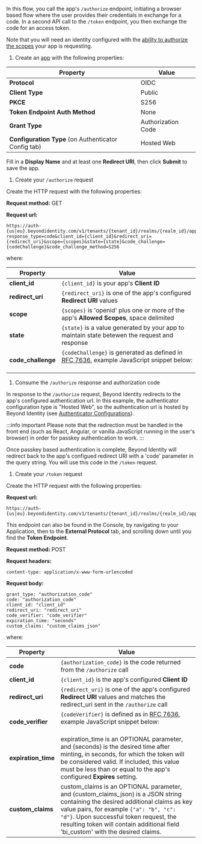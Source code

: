 
In this flow, you call the app's `/authorize` endpoint, initiating a browser based flow where the user provides their credentials in exchange for a code. In a second API call to the `/token` endpoint, you then exchange the code for an access token.

Note that you will need an identity configured with the [ability to authorize the scopes](/docs/api-scopes#scopes-authorized-for-the-identity-approving-the-authorization-request) your app is requesting.

1. Create an [app](/docs/add-an-application) with the following properties:

| Property                                             | Value              |
| ---------------------------------------------------- | ------------------ |
| **Protocol**                                         | OIDC               |
| **Client Type**                                      | Public             |
| **PKCE**                                             | S256               |
| **Token Endpoint Auth Method**                       | None               |
| **Grant Type**                                       | Authorization Code |
| **Configuration Type** (on Authenticator Config tab) | Hosted Web         |

Fill in a **Display Name** and at least one **Redirect URI**, then click **Submit** to save the app.

1. Create your `/authorize` request

Create the HTTP request with the following properties:

**Request method:** GET

**Request url:**

```http
https://auth-{us|eu}.beyondidentity.com/v1/tenants/{tenant_id}/realms/{realm_id}/applications/{application_id}/authorize?response_type=code&client_id={client_id}&redirect_uri={redirect_uri}&scope={scopes}&state={state}&code_challenge={codeChallenge}&code_challenge_method=S256
```

where:

| Property           | Value                                                                                                                                                                                 |
| ------------------ | ------------------------------------------------------------------------------------------------------------------------------------------------------------------------------------- |
| **client_id**      | `{client_id}` is your app's **Client ID**                                                                                                                                               |
| **redirect_uri**   | `{redirect_uri}` is one of the app's configured **Redirect URI** values                                                                                                                 |
| **scope**          | `{scopes}` is 'openid' plus one or more of the app's **Allowed Scopes**, space delimited                                                                                                |
| **state**          | `{state}` is a value generated by your app to maintain state betewen the request and response                                                                                           |
| **code_challenge** | `{codeChallenge}` is generated as defined in [RFC 7636](https://datatracker.ietf.org/doc/html/rfc7636#section-4.2), example JavaScript snippet below:<br/><br/><CodeChallengeVerifier/> |

1. Consume the `/authorize` response and authorization code

In response to the `/authorize` request, Beyond Identity redirects to the app's configured authentication url.
In this example, the authenticator configuration type is "Hosted Web", so the authentication url is hosted by Beyond Identity (see [Authenticator Configurations](/docs/authentication)).

:::info important
Please note that the redirection must be handled in the front end (such as React, Angular, or vanilla JavaScript running in the user's browser) in order for passkey authentication to work.
:::

Once passkey based authentication is complete, Beyond Identity will redirect back to the app's configued redirect URI with a 'code' parameter in the query string. You will use this code in the `/token` request.

1. Create your `/token` request

Create the HTTP request with the following properties:

**Request url:**

```http
https://auth-{us|eu}.beyondidentity.com/v1/tenants/{tenant_id}/realms/{realm_id}/applications/{application_id}/token
```

This endpoint can also be found in the Console, by navigating to your Application, then to the **External Protocol** tab, and scrolling down until you find the **Token Endpoint**.

**Request method:** POST

**Request headers:**

```http
content-type: application/x-www-form-urlencoded
```

**Request body:**

```http
grant_type: "authorization_code"
code: "authorization_code"
client_id: "client_id"
redirect_uri: "redirect_uri"
code_verifier: "code_verifier"
expiration_time: "seconds"
custom_claims: "custom_claims_json"
```

where:

| Property            | Value                                                                                                                                                                                                                                                                                                    |
| ------------------- | -------------------------------------------------------------------------------------------------------------------------------------------------------------------------------------------------------------------------------------------------------------------------------------------------------- |
| **code**            | `{authorization_code}` is the code returned from the `/authorize` call                                                                                                                                                                                                                                   |
| **client_id**       | `{client_id}` is the app's configured **Client ID**                                                                                                                                                                                                                                                        |
| **redirect_uri**    | `{redirect_uri}` is one of the app's configured **Redirect URI** values and matches the redirect_uri sent in the `/authorize` call                                                                                                                                                                         |
| **code_verifier**   | `{codeVerifier}` is defined as in [RFC 7636](https://datatracker.ietf.org/doc/html/rfc7636#section-4.1), example JavaScript snippet below:<br/><br/><CodeChallengeVerifier/>                                                                                                                               |
| **expiration_time** | expiration_time is an OPTIONAL parameter, and {seconds} is the desired time after minting, in seconds, for which the token will be considered valid. If included, this value must be less than or equal to the app's configured **Expires** setting.                                                     |
| **custom_claims**   | custom_claims is an OPTIONAL parameter, and {custom_claims_json} is a JSON string containing the desired additional claims as key value pairs, for example `{"a": "b", "c": "d"}`. Upon successful token request, the resulting token will contain additional field 'bi_custom' with the desired claims. |

